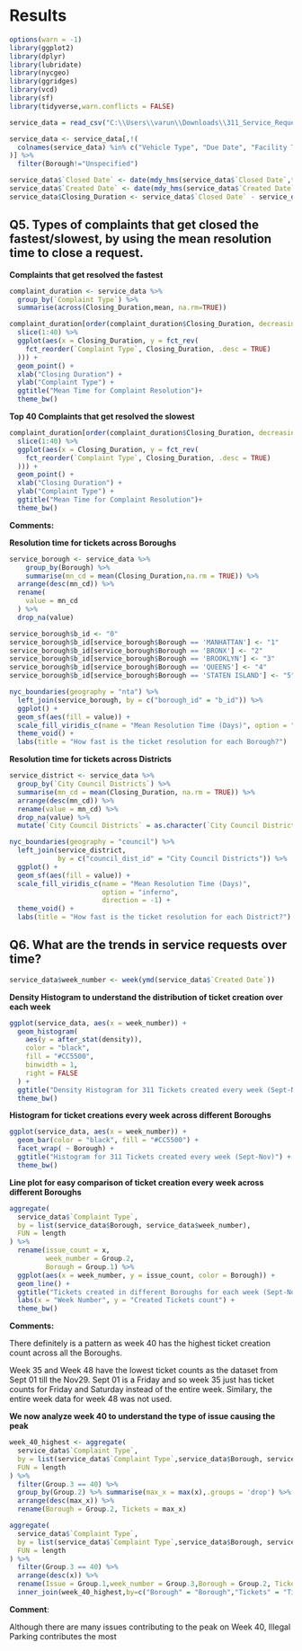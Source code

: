 # Results

```r
options(warn = -1)
library(ggplot2)
library(dplyr)
library(lubridate)
library(nycgeo)
library(ggridges)
library(vcd)
library(sf)
library(tidyverse,warn.conflicts = FALSE)
```

```r
service_data = read_csv("C:\\Users\\varun\\Downloads\\311_Service_Requests_from_20230901_to_20231129.csv",show_col_types = FALSE)

service_data <- service_data[,!(
  colnames(service_data) %in% c("Vehicle Type", "Due Date", "Facility Type", "Landmark", "City")
)] %>% 
  filter(Borough!="Unspecified")
```

```r
service_data$`Closed Date` <- date(mdy_hms(service_data$`Closed Date`,tz=Sys.timezone()))
service_data$`Created Date` <- date(mdy_hms(service_data$`Created Date`,tz=Sys.timezone()))
service_data$Closing_Duration <- service_data$`Closed Date` - service_data$`Created Date`
```


## Q5. Types of complaints that get closed the fastest/slowest, by using the mean resolution time to close a request.


**Complaints that get resolved the fastest**
```r
complaint_duration <- service_data %>%
  group_by(`Complaint Type`) %>%
  summarise(across(Closing_Duration,mean, na.rm=TRUE))

complaint_duration[order(complaint_duration$Closing_Duration, decreasing = FALSE),] %>%
  slice(1:40) %>%
  ggplot(aes(x = Closing_Duration, y = fct_rev(
    fct_reorder(`Complaint Type`, Closing_Duration, .desc = TRUE)
  ))) +
  geom_point() +
  xlab("Closing Duration") +
  ylab("Complaint Type") +
  ggtitle("Mean Time for Complaint Resolution")+
  theme_bw()

```

**Top 40 Complaints that get resolved the slowest**
```r
complaint_duration[order(complaint_duration$Closing_Duration, decreasing = TRUE),] %>%
  slice(1:40) %>%
  ggplot(aes(x = Closing_Duration, y = fct_rev(
    fct_reorder(`Complaint Type`, Closing_Duration, .desc = TRUE)
  ))) +
  geom_point() +
  xlab("Closing Duration") +
  ylab("Complaint Type") +
  ggtitle("Mean Time for Complaint Resolution")+
  theme_bw()

```

**Comments:**


**Resolution time for tickets across Boroughs**
```r
service_borough <- service_data %>% 
	group_by(Borough) %>%
	summarise(mn_cd = mean(Closing_Duration,na.rm = TRUE)) %>% 
  arrange(desc(mn_cd)) %>%
  rename(
    value = mn_cd
  ) %>% 
  drop_na(value)

service_borough$b_id <- "0"
service_borough$b_id[service_borough$Borough == 'MANHATTAN'] <- "1"
service_borough$b_id[service_borough$Borough == 'BRONX'] <- "2"
service_borough$b_id[service_borough$Borough == 'BROOKLYN'] <- "3"
service_borough$b_id[service_borough$Borough == 'QUEENS'] <- "4"
service_borough$b_id[service_borough$Borough == 'STATEN ISLAND'] <- "5"

nyc_boundaries(geography = "nta") %>% 
  left_join(service_borough, by = c("borough_id" = "b_id")) %>% 
  ggplot() +
  geom_sf(aes(fill = value)) +
  scale_fill_viridis_c(name = "Mean Resolution Time (Days)", option = "inferno",direction=-1) +
  theme_void() +
  labs(title = "How fast is the ticket resolution for each Borough?")
```

**Resolution time for tickets across Districts**
```r
service_district <- service_data %>%
  group_by(`City Council Districts`) %>%
  summarise(mn_cd = mean(Closing_Duration, na.rm = TRUE)) %>%
  arrange(desc(mn_cd)) %>%
  rename(value = mn_cd) %>%
  drop_na(value) %>%
  mutate(`City Council Districts` = as.character(`City Council Districts`))

nyc_boundaries(geography = "council") %>%
  left_join(service_district,
            by = c("council_dist_id" = "City Council Districts")) %>%
  ggplot() +
  geom_sf(aes(fill = value)) +
  scale_fill_viridis_c(name = "Mean Resolution Time (Days)",
                       option = "inferno",
                       direction = -1) +
  theme_void() +
  labs(title = "How fast is the ticket resolution for each District?")
```


## Q6. What are the trends in service requests over time?

```r
service_data$week_number <- week(ymd(service_data$`Created Date`))
```

**Density Histogram to understand the distribution of ticket creation over each week**
```r
ggplot(service_data, aes(x = week_number)) +
  geom_histogram(
    aes(y = after_stat(density)),
    color = "black",
    fill = "#CC5500",
    binwidth = 1,
    right = FALSE
  ) +
  ggtitle("Density Histogram for 311 Tickets created every week (Sept-Nov)") +
  theme_bw()
```

**Histogram for ticket creations every week across different Boroughs**
```r
ggplot(service_data, aes(x = week_number)) +
  geom_bar(color = "black", fill = "#CC5500") +
  facet_wrap( ~ Borough) +
  ggtitle("Histogram for 311 Tickets created every week (Sept-Nov)") +
  theme_bw()
```


**Line plot for easy comparison of ticket creation every week across different Boroughs**

```r
aggregate(
  service_data$`Complaint Type`,
  by = list(service_data$Borough, service_data$week_number),
  FUN = length
) %>%
  rename(issue_count = x,
         week_number = Group.2,
         Borough = Group.1) %>%
  ggplot(aes(x = week_number, y = issue_count, color = Borough)) +
  geom_line() +
  ggtitle("Tickets created in different Boroughs for each week (Sept-Nov)") +
  labs(x = "Week Number", y = "Created Tickets count") +
  theme_bw()
```

**Comments:**

There definitely is a pattern as week 40 has the highest ticket creation count across all the Boroughs. 

Week 35 and Week 48 have the lowest ticket counts as the dataset from Sept 01 till the Nov29. Sept 01 is a Friday and so week 35 just has ticket counts for Friday and Saturday instead of the entire week. Similary, the entire week data for week 48 was not used.

**We now analyze week 40 to understand the type of issue causing the peak**

```r
week_40_highest <- aggregate(
  service_data$`Complaint Type`,
  by = list(service_data$`Complaint Type`,service_data$Borough, service_data$week_number),
  FUN = length
) %>% 
  filter(Group.3 == 40) %>% 
  group_by(Group.2) %>% summarise(max_x = max(x),.groups = 'drop') %>% 
  arrange(desc(max_x)) %>% 
  rename(Borough = Group.2, Tickets = max_x)

aggregate(
  service_data$`Complaint Type`,
  by = list(service_data$`Complaint Type`,service_data$Borough, service_data$week_number),
  FUN = length
) %>% 
  filter(Group.3 == 40) %>% 
  arrange(desc(x)) %>% 
  rename(Issue = Group.1,week_number = Group.3,Borough = Group.2, Tickets = x) %>% 
  inner_join(week_40_highest,by=c("Borough" = "Borough","Tickets" = "Tickets"))
```
**Comment**:

Although there are many issues contributing to the peak on Week 40, Illegal Parking contributes the most
